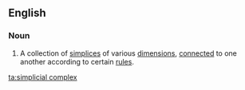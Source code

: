 ==English==
{{wikipedia}}
===Noun===
{{en-noun|es}}

# {{context|topology|lang=en}} A collection of [[simplices]] of various [[dimension]]s, [[connect]]ed to one another according to certain [[rule]]s.

[[ta:simplicial complex]]